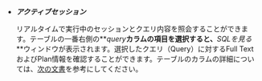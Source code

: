 -   **_アクティブセッション_**

    リアルタイムで実行中のセッションとクエリ内容を照会することができます。テーブルの一番右側の**_query_**カラムの項目を選択すると、**_SQLを見る_**ウィンドウが表示されます。選択したクエリ（Query）に対するFull TextおよびPlan情報を確認することができます。テーブルのカラムの詳細については、[次の文書](#column-info)を参考にしてください。
